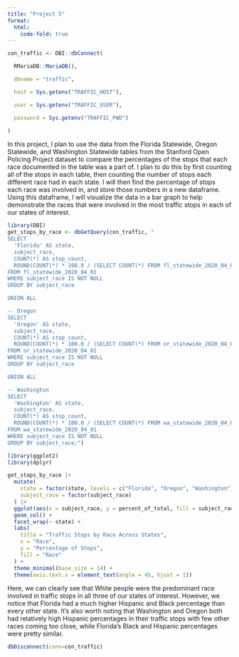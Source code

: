 ```yaml
---
title: "Project 5"
format: 
  html:
    code-fold: true
---
```


```r
con_traffic <- DBI::dbConnect(

  RMariaDB::MariaDB(),

  dbname = "traffic",

  host = Sys.getenv("TRAFFIC_HOST"),

  user = Sys.getenv("TRAFFIC_USER"),

  password = Sys.getenv("TRAFFIC_PWD")

)
```

In this project, I plan to use the data from the Florida Statewide, Oregon Statewide, and Washington Statewide tables from the Stanford Open Policing Project dataset to compare the percentages of the stops that each race documented in the table was a part of. I plan to do this by first counting all of the stops in each table, then counting the number of stops each different race had in each state. I will then find the percentage of stops each race was involved in, and store those numbers in a new dataframe. Using this dataframe, I will visualize the data in a bar graph to help demonstrate the races that were involved in the most traffic stops in each of our states of interest. 
```r
library(DBI)
get_stops_by_race <- dbGetQuery(con_traffic, "
SELECT 
  'Florida' AS state,
  subject_race,
  COUNT(*) AS stop_count,
  ROUND(COUNT(*) * 100.0 / (SELECT COUNT(*) FROM fl_statewide_2020_04_01), 2) AS percent_of_total
FROM fl_statewide_2020_04_01
WHERE subject_race IS NOT NULL
GROUP BY subject_race

UNION ALL

-- Oregon
SELECT 
  'Oregon' AS state,
  subject_race,
  COUNT(*) AS stop_count,
  ROUND(COUNT(*) * 100.0 / (SELECT COUNT(*) FROM or_statewide_2020_04_01), 2) AS percent_of_total
FROM or_statewide_2020_04_01
WHERE subject_race IS NOT NULL
GROUP BY subject_race

UNION ALL

-- Washington
SELECT 
  'Washington' AS state,
  subject_race,
  COUNT(*) AS stop_count,
  ROUND(COUNT(*) * 100.0 / (SELECT COUNT(*) FROM wa_statewide_2020_04_01), 2) AS percent_of_total
FROM wa_statewide_2020_04_01
WHERE subject_race IS NOT NULL
GROUP BY subject_race;")
```
```r
library(ggplot2)
library(dplyr)

get_stops_by_race |>
  mutate(
    state = factor(state, levels = c("Florida", "Oregon", "Washington")),
    subject_race = factor(subject_race)
  ) |>
  ggplot(aes(x = subject_race, y = percent_of_total, fill = subject_race)) +
  geom_col() +
  facet_wrap(~ state) +
  labs(
    title = "Traffic Stops by Race Across States",
    x = "Race",
    y = "Percentage of Stops",
    fill = "Race"
  ) +
  theme_minimal(base_size = 14) +
  theme(axis.text.x = element_text(angle = 45, hjust = 1))
```
Here, we can clearly see that White people were the predominant race involved in traffic stops in all three of our states of interest. However, we notice that Florida had a much higher Hispanic and Black percentage than every other state. It's also worth noting that Washington and Oregon both had relatively high Hispanic percentages in their traffic stops with few other races coming too close, while Florida's Black and Hispanic percentages were pretty similar. 

```r
dbDisconnect(conn=con_traffic)
```

